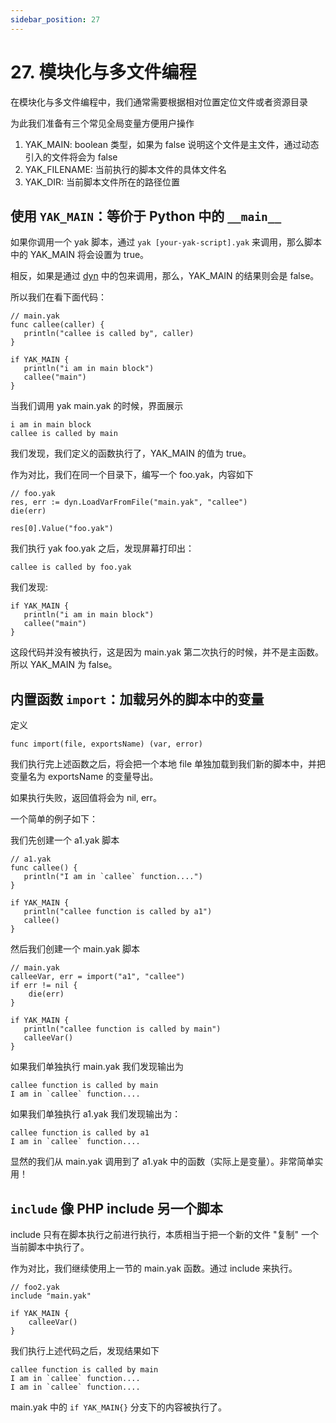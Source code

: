 ---
sidebar_position: 27
---

# 27. 模块化与多文件编程

在模块化与多文件编程中，我们通常需要根据相对位置定位文件或者资源目录

为此我们准备有三个常见全局变量方便用户操作

1. YAK_MAIN: boolean 类型，如果为 false 说明这个文件是主文件，通过动态引入的文件将会为 false
2. YAK_FILENAME: 当前执行的脚本文件的具体文件名
3. YAK_DIR: 当前脚本文件所在的路径位置

## 使用 `YAK_MAIN`：等价于 Python 中的 `__main__`

如果你调用一个 yak 脚本，通过 `yak [your-yak-script].yak` 来调用，那么脚本中的 YAK_MAIN 将会设置为 true。

相反，如果是通过 [dyn](/api-manual/api/dyn) 中的包来调用，那么，YAK_MAIN 的结果则会是 false。

所以我们在看下面代码：

```yak
// main.yak
func callee(caller) {
   println("callee is called by", caller)
}

if YAK_MAIN {
   println("i am in main block")
   callee("main")
}
```

当我们调用 yak main.yak 的时候，界面展示

    i am in main block
    callee is called by main

我们发现，我们定义的函数执行了，YAK_MAIN 的值为 true。

作为对比，我们在同一个目录下，编写一个 foo.yak，内容如下

```yak
// foo.yak
res, err := dyn.LoadVarFromFile("main.yak", "callee")
die(err)

res[0].Value("foo.yak")
```

我们执行 yak foo.yak 之后，发现屏幕打印出：

    callee is called by foo.yak

我们发现:

```yak
if YAK_MAIN {
   println("i am in main block")
   callee("main")
}
```

这段代码并没有被执行，这是因为 main.yak 第二次执行的时候，并不是主函数。所以 YAK_MAIN 为 false。

## 内置函数 `import`：加载另外的脚本中的变量

定义

    func import(file, exportsName) (var, error)

我们执行完上述函数之后，将会把一个本地 file 单独加载到我们新的脚本中，并把变量名为 exportsName 的变量导出。

如果执行失败，返回值将会为 nil, err。

一个简单的例子如下：

我们先创建一个 a1.yak 脚本

```yak
// a1.yak
func callee() {
   println("I am in `callee` function....")
}

if YAK_MAIN {
   println("callee function is called by a1")
   callee()
}
```

然后我们创建一个 main.yak 脚本

```yak
// main.yak
calleeVar, err = import("a1", "callee")
if err != nil {
    die(err)
}

if YAK_MAIN {
   println("callee function is called by main")
   calleeVar()
}
```

如果我们单独执行 main.yak 我们发现输出为

    callee function is called by main
    I am in `callee` function....

如果我们单独执行 a1.yak 我们发现输出为：

    callee function is called by a1
    I am in `callee` function....

显然的我们从 main.yak 调用到了 a1.yak 中的函数（实际上是变量）。非常简单实用！

## `include` 像 PHP include 另一个脚本

include 只有在脚本执行之前进行执行，本质相当于把一个新的文件 "复制" 一个当前脚本中执行了。

作为对比，我们继续使用上一节的 main.yak 函数。通过 include 来执行。

```yak
// foo2.yak
include "main.yak"

if YAK_MAIN {
    calleeVar()
}
```

我们执行上述代码之后，发现结果如下

    callee function is called by main
    I am in `callee` function....
    I am in `callee` function....

main.yak 中的 `if YAK_MAIN{}` 分支下的内容被执行了。